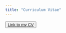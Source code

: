 ```yaml
---
title: "Curriculum Vitae"
---
```

<i class="fa fa-folder" aria-hidden="true"></i>
<button type="button" class="btn btn-readable">[Link to my CV](https://drive.google.com/file/d/1NekR0G0i-mDV3giOBaZl3BH9dVRwaPXu/view?usp=sharing)</button>




        
   
        
 
        
        
 






